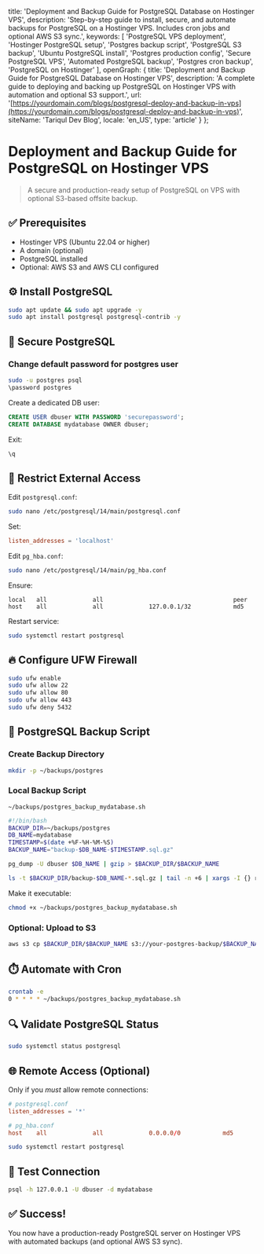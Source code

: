 title: 'Deployment and Backup Guide for PostgreSQL Database on Hostinger VPS',
description: 'Step-by-step guide to install, secure, and automate backups for PostgreSQL on a Hostinger VPS. Includes cron jobs and optional AWS S3 sync.',
keywords: \[
'PostgreSQL VPS deployment',
'Hostinger PostgreSQL setup',
'Postgres backup script',
'PostgreSQL S3 backup',
'Ubuntu PostgreSQL install',
'Postgres production config',
'Secure PostgreSQL VPS',
'Automated PostgreSQL backup',
'Postgres cron backup',
'PostgreSQL on Hostinger'
],
openGraph: {
title: 'Deployment and Backup Guide for PostgreSQL Database on Hostinger VPS',
description: 'A complete guide to deploying and backing up PostgreSQL on Hostinger VPS with automation and optional S3 support.',
url: '[https://yourdomain.com/blogs/postgresql-deploy-and-backup-in-vps](https://yourdomain.com/blogs/postgresql-deploy-and-backup-in-vps)',
siteName: 'Tariqul Dev Blog',
locale: 'en\_US',
type: 'article'
}
};

# Deployment and Backup Guide for PostgreSQL on Hostinger VPS

> A secure and production-ready setup of PostgreSQL on VPS with optional S3-based offsite backup.

## ✅ Prerequisites

- Hostinger VPS (Ubuntu 22.04 or higher)
- A domain (optional)
- PostgreSQL installed
- Optional: AWS S3 and AWS CLI configured

## ⚙️ Install PostgreSQL

```bash
sudo apt update && sudo apt upgrade -y
sudo apt install postgresql postgresql-contrib -y
```

## 🔐 Secure PostgreSQL

### Change default password for postgres user

```bash
sudo -u postgres psql
\password postgres
```

Create a dedicated DB user:

```sql
CREATE USER dbuser WITH PASSWORD 'securepassword';
CREATE DATABASE mydatabase OWNER dbuser;
```

Exit:

```sql
\q
```

## 🧯 Restrict External Access

Edit `postgresql.conf`:

```bash
sudo nano /etc/postgresql/14/main/postgresql.conf
```

Set:

```conf
listen_addresses = 'localhost'
```

Edit `pg_hba.conf`:

```bash
sudo nano /etc/postgresql/14/main/pg_hba.conf
```

Ensure:

```
local   all             all                                     peer
host    all             all             127.0.0.1/32            md5
```

Restart service:

```bash
sudo systemctl restart postgresql
```

## 🔥 Configure UFW Firewall

```bash
sudo ufw enable
sudo ufw allow 22
sudo ufw allow 80
sudo ufw allow 443
sudo ufw deny 5432
```

## 💾 PostgreSQL Backup Script

### Create Backup Directory

```bash
mkdir -p ~/backups/postgres
```

### Local Backup Script

`~/backups/postgres_backup_mydatabase.sh`

```bash
#!/bin/bash
BACKUP_DIR=~/backups/postgres
DB_NAME=mydatabase
TIMESTAMP=$(date +%F-%H-%M-%S)
BACKUP_NAME="backup-$DB_NAME-$TIMESTAMP.sql.gz"

pg_dump -U dbuser $DB_NAME | gzip > $BACKUP_DIR/$BACKUP_NAME

ls -t $BACKUP_DIR/backup-$DB_NAME-*.sql.gz | tail -n +6 | xargs -I {} rm {}
```

Make it executable:

```bash
chmod +x ~/backups/postgres_backup_mydatabase.sh
```

### Optional: Upload to S3

```bash
aws s3 cp $BACKUP_DIR/$BACKUP_NAME s3://your-postgres-backup/$BACKUP_NAME
```

## ⏱️ Automate with Cron

```bash
crontab -e
0 * * * * ~/backups/postgres_backup_mydatabase.sh
```

## 🔍 Validate PostgreSQL Status

```bash
sudo systemctl status postgresql
```

## 🌐 Remote Access (Optional)

Only if you _must_ allow remote connections:

```conf
# postgresql.conf
listen_addresses = '*'

# pg_hba.conf
host    all             all             0.0.0.0/0            md5
```

```bash
sudo systemctl restart postgresql
```

## 🧪 Test Connection

```bash
psql -h 127.0.0.1 -U dbuser -d mydatabase
```

## ✅ Success!

You now have a production-ready PostgreSQL server on Hostinger VPS with automated backups (and optional AWS S3 sync).
